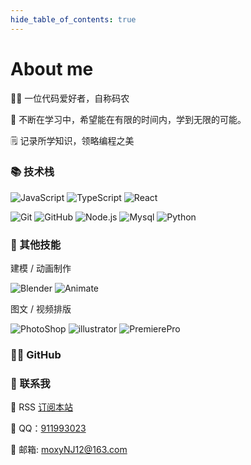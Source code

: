 ```yaml
---
hide_table_of_contents: true
---
```



<h1 style={{ textAlign: 'center' }}>About me</h1>

👨‍💻 一位代码爱好者，自称码农

🌱 不断在学习中，希望能在有限的时间内，学到无限的可能。

🗒️ 记录所学知识，领略编程之美

### 📚 技术栈

![JavaScript](https://img.shields.io/badge/-JavaScript-333333?style=flat&logo=javascript)
![TypeScript](https://img.shields.io/badge/-TypeScript-333333?style=flat&logo=typescript)
![React](https://img.shields.io/badge/-React-333333?style=flat&logo=react)

![Git](https://img.shields.io/badge/-Git-333333?style=flat-square&logo=git)
![GitHub](https://img.shields.io/badge/-GitHub-333333?style=flat-square&logo=github)
![Node.js](https://img.shields.io/badge/-Node-333333?style=flat&logo=node.js)
![Mysql](https://img.shields.io/badge/-Mysql-333333?style=flat&logo=mysql)
![Python](https://img.shields.io/badge/-Python-333333?style=flat&logo=python)

### 🧲 其他技能

建模 / 动画制作

![Blender](https://img.shields.io/badge/-Blender-333333?style=flat&logo=blender)
![Animate](https://img.shields.io/badge/-Animate-333333?style=flat&logo=adobe)

图文 / 视频排版

![PhotoShop](https://img.shields.io/badge/-PhotoShop-333333?style=flat&logo=adobephotoShop)
![illustrator](https://img.shields.io/badge/-illustrator-333333?style=flat&logo=adobeillustrator)
![PremierePro](https://img.shields.io/badge/-PremierePro-333333?style=flat&logo=AdobePremierePro)


### 👨‍💻 GitHub

<div style={{ margin: 'auto' }}>
  <a
    href='https://github-readme-stats.vercel.app/api/top-langs?username=moxyNJ&show_icons=true&locale=cn&layout=compact'
    target='_blank'
    rel='noreferer noopener'
  >
    <ThemedImage
      alt='moxyNJ'
      sources={{
        light: useBaseUrl(
          'https://github-readme-stats.vercel.app/api/top-langs?username=moxyNJ&show_icons=true&locale=cn&layout=compact',
        ),
        dark: useBaseUrl(
          'https://github-readme-stats.vercel.app/api/top-langs?username=moxyNJ&theme=react&show_icons=true&locale=cn&layout=compact',
        ),
      }}
    />
  </a>
  <a
    href='https://github-readme-stats.vercel.app/api?username=moxyNJ&show_icons=true&locale=cn&layout=compact'
    target='_blank'
    rel='noreferer noopener'
  >
    <ThemedImage
      alt='moxyNJ'
      sources={{
        light: useBaseUrl(
          'https://github-readme-stats.vercel.app/api?username=moxyNJ&show_icons=true&locale=cn&layout=compact',
        ),
        dark: useBaseUrl(
          'https://github-readme-stats.vercel.app/api?username=moxyNJ&theme=react&show_icons=true&locale=cn&layout=compact',
        ),
      }}
    />
  </a>
  <a
    href='https://activity-graph.herokuapp.com/graph?username=moxyNJ&bg_color=white&color=23affc&line=23affc'
    target='_blank'
    rel='noreferer noopener'
  >
    <ThemedImage
      alt='moxyNJ'
      sources={{
        light: useBaseUrl(
          'https://activity-graph.herokuapp.com/graph?username=moxyNJ&bg_color=white&color=23affc&line=23affc',
        ),
        dark: useBaseUrl(
          'https://activity-graph.herokuapp.com/graph?username=moxyNJ&bg_color=white&color=119cc5&line=119cc5',
        ),
      }}
    />
  </a>
</div>

### 💬 联系我

📢 RSS [订阅本站](https://feedly.com/i/subscription/feed/https://moxyNJ.cn/rss.xml)

🐧 QQ：[911993023](http://wpa.qq.com/msgrd?v=3&uin=911993023&site=qq&menu=yes)

📮 邮箱: [moxyNJ12@163.com](mailto:moxyNJ12@163.com)
